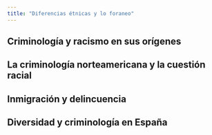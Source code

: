 ```yaml
---
title: "Diferencias étnicas y lo foraneo"
---
```


## Criminología y racismo en sus orígenes

## La criminología norteamericana y la cuestión racial

## Inmigración y delincuencia

## Diversidad y criminología en España
